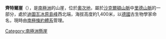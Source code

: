 {{Coord|80|40|S|25|59|W||display=title}}

'''齊特爾崖'''（{{lang-de|Zittel-Kliffs}}），是[[南極洲|南極洲]]的山崖，位於[[奧次地|奧次地]]，屬於[[沙克爾頓山脈|沙克爾頓山脈]]中[[里德山脈|里德山脈]]的一部分，處於[[迪圖瓦冰原島峰|迪圖瓦冰原島峰]]西北端，海拔高度約1,400米，以[[德國|德國]]古生物學家命名，現時由[[南極條約體系|南極條約體系]]管理。

{{DEFAULTSORT:Zittel Cliffs}}
[[Category:南極洲懸崖|Category:南極洲懸崖]]


{{CoatsLand-geo-stub}}